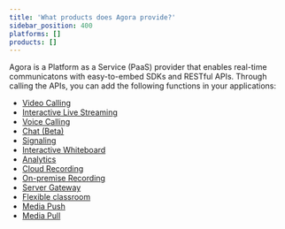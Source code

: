 ```yaml
---
title: 'What products does Agora provide?'
sidebar_position: 400
platforms: []
products: []
---
```



Agora is a Platform as a Service (PaaS) provider that enables real-time communicatons with easy-to-embed SDKs and RESTful APIs. Through calling the APIs, you can add the following functions in your applications:

- [Video Calling](/video-calling/overview/product-overview)
- [Interactive Live Streaming](/interactive-live-streaming/overview/product-overview)
- [Voice Calling](/voice-calling/overview/product-overview)
- [Chat (Beta)](/agora-chat/overview/product-overview)
- [Signaling](/signaling/overview/product-overview)
- [Interactive Whiteboard](/interactive-whiteboard/overview/product-overview)
- [Analytics](/agora-analytics/overview/product-overview)
- [Cloud Recording](/cloud-recording/overview/product-overview)
- [On-premise Recording](/on-premise-recording/overview/product-overview)
- [Server Gateway](/server-gateway/overview/product-overview)
- [Flexible classroom](/flexible-classroom/overview/product-overview)
- [Media Push](/media-push/overview/product-overview)
- [Media Pull](/media-pull/overview/product-overview)
